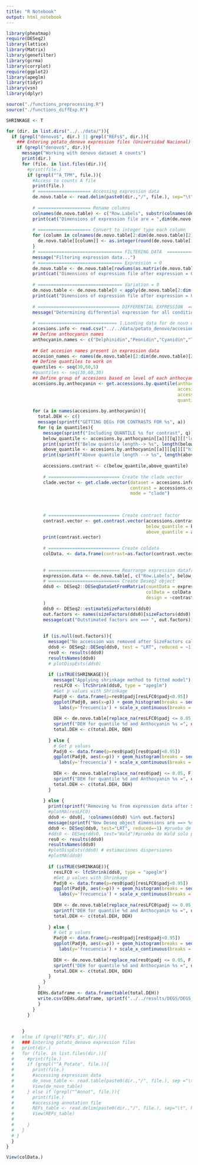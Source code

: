 ```yaml
---
title: "R Notebook"
output: html_notebook
---
```


```r
library(pheatmap)
require(DESeq2)
library(lattice)
library(Matrix)
library(genefilter)
library(gcrma)
library(corrplot)
require(ggplot2)
library(apeglm)
library(tidyr)
library(vsn)
library(dplyr)
```

```r
source("./functions_preprocessing.R")
source("./functions_diffExp.R")
```

```r
SHRINKAGE <- T

for (dir. in list.dirs("../../data/")){
  if (grepl("denovo$", dir.) || grepl("REFs$", dir.)){
    ### Entering potato_denovo expression files (Universidad Nacional)
    if (grepl("denovo$", dir.)){
      message("Working with denovo dataset A counts")
      print(dir.)
      for (file. in list.files(dir.)){
        #print(file.)
        if (grepl("^A_TPM", file.)){
          #Access to counts A file
          print(file.)
          # ==================== Accessing expression data
          de.novo.table <- read.delim(paste0(dir.,"/", file.), sep="\t", header=TRUE, na.strings="") %>% select("Row.Labels", starts_with("A")) 
          
          # ==================== Rename columns
          colnames(de.novo.table) <- c("Row.Labels", substr(colnames(de.novo.table[2:dim(de.novo.table)[2]]), 3,  8))
          print(cat("Dimensions of expression file are = ",dim(de.novo.table)))
          
          # ==================== Convert to integer type each column
          for (column in colnames(de.novo.table[2:dim(de.novo.table)[2]])){
            de.novo.table[[column]] <- as.integer(round(de.novo.table[[column]]))
          } 
          # ================================ FILTERING DATA  =====================================
          message("Filtering expression data...")
          # ================================ Expression = 0
          de.novo.table <- de.novo.table[rowSums(as.matrix(de.novo.table[2:dim(de.novo.table)[2]])) != 0,]
          print(cat("Dimensions of expression file after expression = 0 filter are =", dim(de.novo.table)))
          
          # ================================ Variation = 0
          de.novo.table <- de.novo.table[0 < apply(de.novo.table[2:dim(de.novo.table)[2]], 1, var), ]
          print(cat("Dimensions of expression file after expression = 0 filter are =", dim(de.novo.table)))
          
          # =============================== DIFFERENTIAL EXPRESSION  ==============================
          message("Determining differential expression for all conditions...")
          
          # ============================== 1.Loading data for de novo dataset accesions
          accesions.info <- read.csv("../../data/potato_denovo/accesiones.csv")
          ## Define anthocyanin names
          anthocyanin.names <- c("Delphinidin","Peonidin","Cyanidin","Total.anthocyanins")
        
          ## Get accesion names present in expression data
          accesion_names <- names(de.novo.table)[2:dim(de.novo.table)[2]]
          ## Define quantiles to work on
          quantiles <- seq(30,60,5)
          #quantiles <- seq(30,60,30)
          ## Define group of accesions based on level of each anthocyanin (funcion return list)
          accesions.by.anthocyanin <- get.accessions.by.quantile(anthocyanins.vector=anthocyanin.names,
                                                                 accesions.dataset=accesions.info,
                                                                 accessions.vector=accesion_names, 
                                                                 quantiles.vector=quantiles)
          
          for (a in names(accesions.by.anthocyanin)){
            total.DEH <- c()
            message(sprintf("GETTING DEGs FOR CONTRASTS FOR %s", a))
            for (q in quantiles){
              message(sprintf("Including QUANTILE %s for contrast", q))
              below_quantile <- accesions.by.anthocyanin[[a]][[q]][["low.ammount"]]
              print(sprintf("Below quantile length--> %s", length(below_quantile)))
              above_quantile <- accesions.by.anthocyanin[[a]][[q]][["high.ammount"]]
              print(sprintf("Above quantile length --> %s", length(above_quantile)))
              
              accessions.contrast <- c(below_quantile,above_quantile)
              
              # =========================== Create the clade vector
              clade.vector <- get.clade.vector(dataset = accesions.info,
                                               contrast = accessions.contrast,
                                               mode = "clade")
              
              
              
              # =========================== Create contrast factor
              contrast.vector <- get.contrast.vector(accessions.contrast,
                                                     below_quantile = below_quantile,
                                                     above_quantile = above_quantile)
              print(contrast.vector)
              
              # =========================== Create coldata
              colData. <- data.frame(contrast=as.factor(contrast.vector), clado=as.factor(clade.vector))
              
              
              # =========================== Rearrange expression dataframe
              expression.data <- de.novo.table[, c("Row.Labels", below_quantile, above_quantile)]
              # =========================== Create Deseq2 object
              dds0 <- DESeq2::DESeqDataSetFromMatrix(countData = expression.data[2:dim(expression.data)[2]],
                                                     colData = colData.,
                                                     design = ~contrast+clado
              )
              dds0 <- DESeq2::estimateSizeFactors(dds0)
              out.factors <- names(sizeFactors(dds0)[sizeFactors(dds0) < 0.3 | sizeFactors(dds0) > 3])
              message(cat("Outstimated factors are ==> ", out.factors))
              
              
              if (is.null(out.factors)){
                message("No accession was removed after SizeFactors calculation")
                dds0 <- DESeq2::DESeq(dds0, test = "LRT", reduced = ~1)
                res0 <- results(dds0)
                resultsNames(dds0)
                # plotDispEsts(dds0)
                
                if (isTRUE(SHRINKAGE)){
                  message("Applying shrinkage method to fitted model")
                  resLFC0 <- lfcShrink(dds0, type = "apeglm")
                  #Get p values with Shrinkage
                  Padj0 <- data.frame(p=res0$padj[resLFC0$padj<0.95])
                  ggplot(Padj0, aes(x=p)) + geom_histogram(breaks = seq(0,0.95,0.05)) +
                    labs(y='frecuencia') + scale_x_continuous(breaks = seq(0,0.95,0.05))
                  
                  DEH <- de.novo.table[replace_na(resLFC0$padj <= 0.05, F), "Row.Labels"]  #Get differetentially expressed HOGS names
                  sprintf("DEH for quantile %d and Anthocyanin %s =", q, paste(DEH, collapse = ","))
                  total.DEH <- c(total.DEH, DEH)
                  
                } else {
                  # Get p values
                  Padj0 <- data.frame(p=res0$padj[res0$padj<0.95])
                  ggplot(Padj0, aes(x=p)) + geom_histogram(breaks = seq(0,0.95,0.05)) +
                    labs(y='frecuencia') + scale_x_continuous(breaks = seq(0,0.95,0.05))
                  
                  DEH <- de.novo.table[replace_na(res0$padj <= 0.05, F), "Row.Labels"]  #Get differetentially expressed HOGS names
                  sprintf("DEH for quantile %d and Anthocyanin %s =", q, paste(DEH, collapse = ","))
                  total.DEH <- c(total.DEH, DEH)
                }
                
              } else {
                print(sprintf("Removing %s from expression data after Size factors calculation", out.factors))
                #plotMA(resLFC0)
                dds0 <- dds0[, !colnames(dds0) %in% out.factors]
                message(sprintf("New Deseq object dimensions are ==> %s", paste(dim(dds0), collapse = ",")))
                dds0 <- DESeq(dds0, test="LRT", reduced=~1) #prueba de verosimilitud compara ajuste actual vs modelo nulo
                #dds0 <- DESeq(dds0, test="Wald")#prueba de Wald solo para dos condiciones
                res0 <- results(dds0)
                resultsNames(dds0) 
                #plotDispEsts(dds0) # estimaciones dispersiones  
                #plotMA(dds0)
                  
                if (isTRUE(SHRINKAGE)){
                  resLFC0 <- lfcShrink(dds0, type = "apeglm")
                  #Get p values with Shrinkage
                  Padj0 <- data.frame(p=res0$padj[resLFC0$padj<0.95])
                  ggplot(Padj0, aes(x=p)) + geom_histogram(breaks = seq(0,0.95,0.05)) +
                    labs(y='frecuencia') + scale_x_continuous(breaks = seq(0,0.95,0.05))
                  
                  DEH <- de.novo.table[replace_na(resLFC0$padj <= 0.05, F), "Row.Labels"]  #Get differetentially expressed HOGS names
                  sprintf("DEH for quantile %d and Anthocyanin %s =", q, paste(DEH, collapse = ","))
                  total.DEH <- c(total.DEH, DEH)
                  
                } else {
                  # Get p values
                  Padj0 <- data.frame(p=res0$padj[res0$padj<0.95])
                  ggplot(Padj0, aes(x=p)) + geom_histogram(breaks = seq(0,0.95,0.05)) +
                    labs(y='frecuencia') + scale_x_continuous(breaks = seq(0,0.95,0.05))
                  
                  DEH <- de.novo.table[replace_na(res0$padj <= 0.05, F), "Row.Labels"]  #Get differetentially expressed HOGS names
                  sprintf("DEH for quantile %d and Anthocyanin %s =", q, paste(DEH, collapse = ","))
                  total.DEH <- c(total.DEH, DEH)
                }
              }
            }
            DEHs.dataframe <- data.frame(table(total.DEH))
            write.csv(DEHs.dataframe, sprintf("../../results/DEGS/DEGS_denovo/%s.csv", a))
            }
          } 
        }
      
      
      } 
  #   else if (grepl("REFs_$", dir.)){
  #   ### Entering potato_denovo expression files
  #   print(dir.)
  #   for (file. in list.files(dir.)){
  #     #print(file.)
  #     if (grepl("^A_Potato", file.)){
  #       print(file.)
  #       #accessing expression data
  #       de_novo_table <- read.table(paste0(dir.,"/", file.), sep ="\t", header = TRUE, na.strings="")
  #       View(de_novo_table)
  #     } else if (grepl("^Annot", file.)){
  #       print(file.)
  #       #accessing annotation file
  #       REFs_table <- read.delim(paste0(dir.,"/", file.), sep="\t", header=TRUE, na.strings="")
  #       View(REFs_table)
  #       
  #     }
  #   }
  # }
  }
}
```

```r
View(colData.)
```
